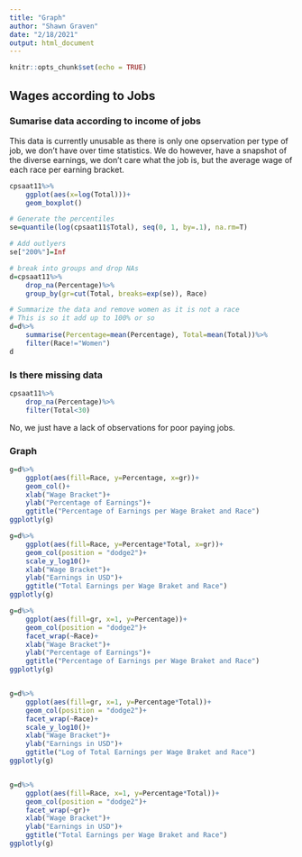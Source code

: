 ```yaml
---
title: "Graph"
author: "Shawn Graven"
date: "2/18/2021"
output: html_document
---
```


```r
knitr::opts_chunk$set(echo = TRUE)
```
## Wages according to Jobs
### Sumarise data according to income of jobs
This data is currently unusable as there is only one opservation per type of job, we don't have over time statistics.  We do however, have a snapshot of the diverse earnings, we don't care what the job is, but the average wage of each race per earning bracket.
```r
cpsaat11%>%
	ggplot(aes(x=log(Total)))+
	geom_boxplot()

# Generate the percentiles
se=quantile(log(cpsaat11$Total), seq(0, 1, by=.1), na.rm=T)

# Add outlyers
se["200%"]=Inf

# break into groups and drop NAs
d=cpsaat11%>%
	drop_na(Percentage)%>%
	group_by(gr=cut(Total, breaks=exp(se)), Race)

# Summarize the data and remove women as it is not a race
# This is so it add up to 100% or so
d=d%>%
	summarise(Percentage=mean(Percentage), Total=mean(Total))%>%
	filter(Race!="Women")
d
```

### Is there missing data
```r
cpsaat11%>%
	drop_na(Percentage)%>%
	filter(Total<30)
```
No, we just have a lack of observations for poor paying jobs.


### Graph
```r
g=d%>%
	ggplot(aes(fill=Race, y=Percentage, x=gr))+
	geom_col()+
	xlab("Wage Bracket")+
	ylab("Percentage of Earnings")+
	ggtitle("Percentage of Earnings per Wage Braket and Race")
ggplotly(g)

g=d%>%
	ggplot(aes(fill=Race, y=Percentage*Total, x=gr))+
	geom_col(position = "dodge2")+
	scale_y_log10()+
	xlab("Wage Bracket")+
	ylab("Earnings in USD")+
	ggtitle("Total Earnings per Wage Braket and Race")
ggplotly(g)

g=d%>%
	ggplot(aes(fill=gr, x=1, y=Percentage))+
	geom_col(position = "dodge2")+
	facet_wrap(~Race)+
	xlab("Wage Bracket")+
	ylab("Percentage of Earnings")+
	ggtitle("Percentage of Earnings per Wage Braket and Race")
ggplotly(g)


g=d%>%
	ggplot(aes(fill=gr, x=1, y=Percentage*Total))+
	geom_col(position = "dodge2")+
	facet_wrap(~Race)+
	scale_y_log10()+
	xlab("Wage Bracket")+
	ylab("Earnings in USD")+
	ggtitle("Log of Total Earnings per Wage Braket and Race")
ggplotly(g)


g=d%>%
	ggplot(aes(fill=Race, x=1, y=Percentage*Total))+
	geom_col(position = "dodge2")+
	facet_wrap(~gr)+
	xlab("Wage Bracket")+
	ylab("Earnings in USD")+
	ggtitle("Total Earnings per Wage Braket and Race")
ggplotly(g)
```